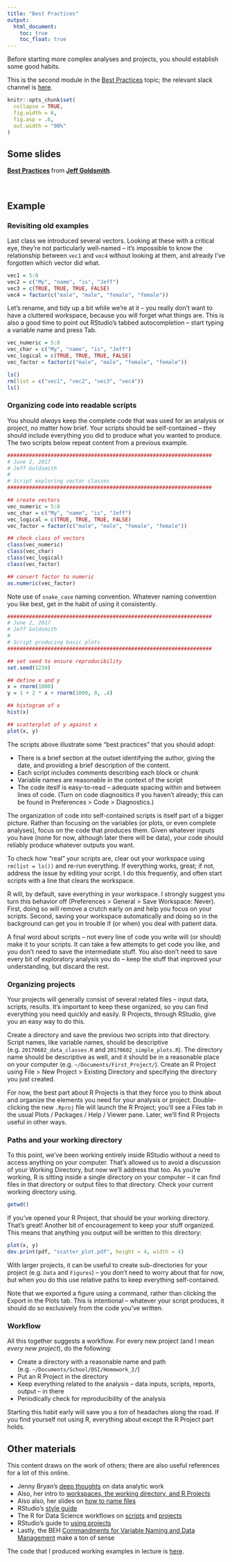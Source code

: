 ```yaml
---
title: "Best Practices"
output:
  html_document: 
    toc: true
    toc_float: true
---
```


Before starting more complex analyses and projects, you should establish some good habits.

This is the second module in the [Best Practices](topic_best_practices.html) topic; the relevant slack channel is [here](https://p8105-fall2017.slack.com/messages/C728JGKPX/).

```r
knitr::opts_chunk$set(
  collapse = TRUE,
  fig.width = 6,
  fig.asp = .6,
  out.width = "90%"
)
```

## Some slides

<script async class="speakerdeck-embed" data-id="74bdf749fff0470a8b61662d7dc31edc" data-ratio="1.33333333333333" src="//speakerdeck.com/assets/embed.js"></script>
<div style="margin-bottom:5px"> <strong> <a href="https://speakerdeck.com/jeffgoldsmith/dsi-best-practices" title="Best Practices" target="_blank">Best Practices</a> </strong> from <strong><a href="https://speakerdeck.com/jeffgoldsmith" target="_blank">Jeff Goldsmith</a></strong>. </div><br>


## Example

### Revisiting old examples

Last class we introduced several vectors. Looking at these with a critical eye, they're not particularly well-named -- it's impossible to know the relationship between `vec1` and `vec4` without looking at them, and already I've forgotten which vector did what.

```r
vec1 = 5:8
vec2 = c("My", "name", "is", "Jeff")
vec3 = c(TRUE, TRUE, TRUE, FALSE)
vec4 = factor(c("male", "male", "female", "female"))
```

Let's rename, and tidy up a bit while we're at it -- you really don't want to have a cluttered workspace, because you will forget what things are. This is also a good time to point out RStudio's tabbed autocompletion -- start typing a variable name and press Tab.

```r
vec_numeric = 5:8
vec_char = c("My", "name", "is", "Jeff")
vec_logical = c(TRUE, TRUE, TRUE, FALSE)
vec_factor = factor(c("male", "male", "female", "female"))

ls()
rm(list = c("vec1", "vec2", "vec3", "vec4"))
ls()
```


### Organizing code into readable scripts

You should _always_ keep the complete code that was used for an analysis or project, no matter how brief. Your scripts should be self-contained -- they should include everything you did to produce what you wanted to produce. The two scripts below repeat content from a previous example.

```r
##################################################################
# June 2, 2017
# Jeff Goldsmith
#
# Script exploring vector classes
##################################################################

## create vectors
vec_numeric = 5:8
vec_char = c("My", "name", "is", "Jeff")
vec_logical = c(TRUE, TRUE, TRUE, FALSE)
vec_factor = factor(c("male", "male", "female", "female"))

## check class of vectors
class(vec_numeric)
class(vec_char)
class(vec_logical)
class(vec_factor)

## convert factor to numeric
as.numeric(vec_factor)
```

Note use of `snake_case` naming convention. Whatever naming convention you like best, get in the habit of using it consistently.

```r
##################################################################
# June 2, 2017
# Jeff Goldsmith
#
# Script producing basic plots
##################################################################

## set seed to ensure reproducibility
set.seed(1234)

## define x and y
x = rnorm(1000)
y = 1 + 2 * x + rnorm(1000, 0, .4)

## histogram of x
hist(x)

## scatterplot of y against x
plot(x, y)
```

The scripts above illustrate some "best practices" that you should adopt:

* There is a brief section at the outset identifying the author, giving the date, and providing a brief description of the content.
* Each script includes comments describing each block or chunk
* Variable names are reasonable in the context of the script
* The code iteslf is easy-to-read -- adequate spacing within and between lines of code. (Turn on code diagnositics if you haven't already; this can be found in Preferences > Code > Diagnostics.)

The organization of code into self-contained scripts is itself part of a bigger picture. Rather than focusing on the variables (or plots, or even complete analyses), focus on the code that produces them. Given whatever inputs you have (none for now, although later there will be data), your code should reliably produce whatever outputs you want. 

To check how "real" your scripts are, clear out your workspace using `rm(list = ls())` and re-run everything. If everything works, great; if not, address the issue by editing your script. I do this frequently, and often start scripts with a line that clears the workspace. 

R will, by default, save everything in your workspace. I strongly suggest you turn this behavior off (Preferences > General > Save Workspace: Never). First, doing so will remove a crutch early on and help you focus on your scripts. Second, saving your workspace automatically and doing so in the background can get you in trouble if (or when) you deal with patient data. 

A final word about scripts -- not every line of code you write will (or should) make it to your scripts. It can take a few attempts to get code you like, and you don't need to save the intermediate stuff. You also don't need to save every bit of exploratory analysis you do -- keep the stuff that improved your understanding, but discard the rest. 


### Organizing projects

Your projects will generally consist of several related files -- input data, scripts, results. It's important to keep these organized, so you can find everything you need quickly and easily. R Projects, through RStudio, give you an easy way to do this. 

Create a directory and save the previous two scripts into that directory. Script names, like variable names, should be descriptive (e.g. `20170602_data_classes.R` and `20170602_simple_plots.R`). The directory name should be descriptive as well, and it should be in a reasonable place on your computer (e.g. `~/Documents/First_Project/`). Create an R Project using File > New Project > Existing Directory and specifying the directory you just created.

For now, the best part about R Projects is that they force you to think about and organize the elements you need for your analysis or project. Double-clicking the new `.Rproj` file will launch the R Project; you'll see a Files tab in the usual Plots / Packages / Help / Viewer pane. Later, we'll find R Projects useful in other ways. 


### Paths and your working directory

To this point, we've been working entirely inside RStudio without a need to access anything on your computer. That's allowed us to avoid a discussion of your Working Directory, but now we'll address that too. As you're working, R is sitting inside a single directory on your computer -- it can find files in that directory or output files to that directory. Check your current working directory using.
```r
getwd()
```

If you've opened your R Project, that should be your working directory. That's great! Another bit of encouragement to keep your stuff organized. This means that anything you output will be written to this directory:
```r
plot(x, y)
dev.print(pdf, "scatter_plot.pdf", height = 4, width = 4)
```
With larger projects, it can be useful to create sub-directories for your project (e.g. `Data` and `Figures`) -- you don't need to worry about that for now, but when you do this use relative paths to keep everything self-contained.

Note that we exported a figure using a command, rather than clicking the Export in the Plots tab. This is intentional -- whatever your script produces, it should do so exclusively from the code you've written.

### Workflow

All this together suggests a workflow. For every new project (and I mean _every new project_), do the following:

* Create a directory with a reasonable name and path (e.g. `~/Documents/School/DSI/Homework_2/`)
* Put an R Project in the directory
* Keep everything related to the analysis -- data inputs, scripts, reports, output -- in there
* Periodically check for reproducibility of the analysis

Starting this habit early will save you a _ton_ of headaches along the road. If you find yourself not using R, everything about except the R Project part holds. 

## Other materials

This content draws on the work of others; there are also useful references for a lot of this online.

* Jenny Bryan's [deep thoughts](https://www.slideshare.net/jenniferbryan5811/cm002-deep-thoughts) on data analytic work
* Also, her intro to [workspaces, the working directory, and R Projects](http://stat545.com/block002_hello-r-workspace-wd-project.html)
* Also also, her slides on [how to name files](https://speakerdeck.com/jennybc/how-to-name-files)
* RStudio's [style guide](http://style.tidyverse.org)
* The R for Data Science workflows on [scripts](http://r4ds.had.co.nz/workflow-scripts.html) and [projects](http://r4ds.had.co.nz/workflow-projects.html)
* RStudio's guide to [using projects](https://support.rstudio.com/hc/en-us/articles/200526207-Using-Projects)
* Lastly, the BEH [Commandments for Variable Naming and Data Management](https://beh.columbia.edu/2016/08/03/commandments-for-variable-naming-and-data-management/) make a ton of sense

The code that I produced working examples in lecture is [here](./code/best_practices.zip).
